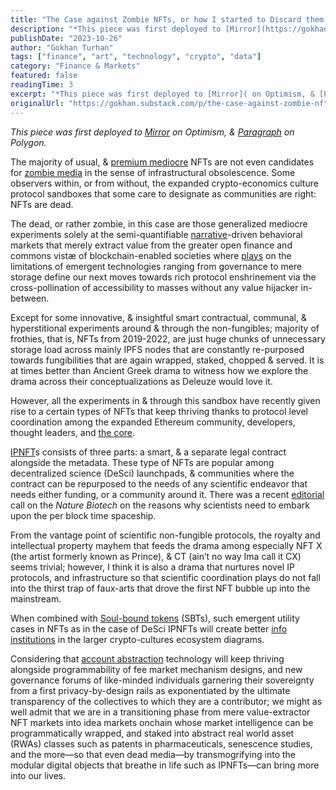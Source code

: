 ```yaml
---
title: "The Case against Zombie NFTs, or how I started to Discard them for Perpetual Convivialities—The Rise & Proliferation of IPNFTs & SBTs: Part I "
description: "*This piece was first deployed to [Mirror](https://gokhan.mirror.xyz/jeb6DGWF6wU7402LUjiQ4P8RYl7wjRMr2HrkkDp6OZ8) on Optimism, & [Paragraph](https://paragraph.xyz/@gokhan/the-case-against-zombie-nfts,..."
publishDate: "2023-10-26"
author: "Gokhan Turhan"
tags: ["finance", "art", "technology", "crypto", "data"]
category: "Finance & Markets"
featured: false
readingTime: 3
excerpt: "*This piece was first deployed to [Mirror]( on Optimism, & [Paragraph]("
originalUrl: "https://gokhan.substack.com/p/the-case-against-zombie-nfts-or-how"
---
```


*This piece was first deployed to [Mirror](https://gokhan.mirror.xyz/jeb6DGWF6wU7402LUjiQ4P8RYl7wjRMr2HrkkDp6OZ8) on Optimism, & [Paragraph](https://paragraph.xyz/@gokhan/the-case-against-zombie-nfts,-or-how-i-started-to-discard-them-for-perpetual-convivialities%E2%80%94the-rise-and-proliferation-of-ipnfts-and-sbts-part-i) on Polygon.*

The majority of usual, & [premium mediocre](https://www.ribbonfarm.com/2017/08/17/the-premium-mediocre-life-of-maya-millennial/) NFTs are not even candidates for [zombie media](https://jussiparikka.net/2012/09/05/zombie-media-in-leonardo/) in the sense of infrastructural obsolescence. Some observers within, or from without, the expanded crypto-economics culture protocol sandboxes that some care to designate as communities are right: NFTs are dead.

The dead, or rather zombie, in this case are those generalized mediocre experiments solely at the semi-quantifiable [narrative](https://dune.com/cryptokoryo/narratives)-driven behavioral markets that merely extract value from the greater open finance and commons vistæ of blockchain-enabled societies where [plays](https://bogost.com/books/play-anything/) on the limitations of emergent technologies ranging from governance to mere storage define our next moves towards rich protocol enshrinement via the cross-pollination of accessibility to masses without any value hijacker in-between.

Except for some innovative, & insightful smart contractual, communal, & hyperstitional experiments around & through the non-fungibles; majority of frothies, that is, NFTs from 2019-2022, are just huge chunks of unnecessary storage load across mainly IPFS nodes that are constantly re-purposed towards fungibilities that are again wrapped, staked, chopped & served. It is at times better than Ancient Greek drama to witness how we explore the drama across their conceptualizations as Deleuze would love it.

However, all the experiments in & through this sandbox have recently given rise to a certain types of NFTs that keep thriving thanks to protocol level coordination among the expanded Ethereum community, developers, thought leaders, and [the core](https://github.com/ethereum/pm).

[IPNFT](https://docs.molecule.to/bio.xyz/biodao-bible/intellectual-property-ip)s consists of three parts: a smart, & a separate legal contract alongside the metadata. These type of NFTs are popular among decentralized science (DeSci) launchpads, & communities where the contract can be repurposed to the needs of any scientific endeavor that needs either funding, or a community around it. There was a recent [editorial](https://www.nature.com/articles/s41587-023-02005-1) call on the *Nature Biotech* on the reasons why scientists need to embark upon the per block time spaceship.

From the vantage point of scientific non-fungible protocols, the royalty and intellectual property mayhem that feeds the drama among especially NFT X (the artist formerly known as Prince), & CT (ain’t no way Ima call it CX) seems trivial; however, I think it is also a drama that nurtures novel IP protocols, and infrastructure so that scientific coordination plays do not fall into the thirst trap of faux-arts that drove the first NFT bubble up into the mainstream.

When combined with [Soul-bound tokens](https://papers.ssrn.com/sol3/papers.cfm?abstract_id=4105763) (SBTs), such emergent utility cases in NFTs as in the case of DeSci IPNFTs will create better [info institutions](https://onlinelibrary.wiley.com/doi/abs/10.1111/jopp.12008) in the larger crypto-cultures ecosystem diagrams.

Considering that [account abstraction](https://ethereum.org/en/roadmap/account-abstraction/) technology will keep thriving alongside programmability of fee market mechanism designs, and new governance forums of like-minded individuals garnering their sovereignty from a first privacy-by-design rails as exponentiated by the ultimate transparency of the collectives to which they are a contributor; we might as well admit that we are in a transitioning phase from mere value-extractor NFT markets into idea markets onchain whose market intelligence can be programmatically wrapped, and staked into abstract real world asset (RWAs) classes such as patents in pharmaceuticals, senescence studies, and the more—so that even dead media—by transmogrifying into the modular digital objects that breathe in life such as IPNFTs—can bring more into our lives.